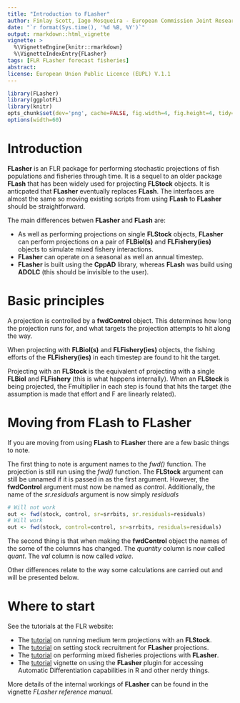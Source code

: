 ```yaml
---
title: "Introduction to FLasher"
author: Finlay Scott, Iago Mosqueira - European Commission Joint Research Center
date: "`r format(Sys.time(), '%d %B, %Y')`"
output: rmarkdown::html_vignette
vignette: >
  %\VignetteEngine{knitr::rmarkdown}
  %\VignetteIndexEntry{FLasher}
tags: [FLR FLasher forecast fisheries]
abstract:
license: European Union Public Licence (EUPL) V.1.1
---
```


```r
library(FLasher)
library(ggplotFL)
library(knitr)
opts_chunk$set(dev='png', cache=FALSE, fig.width=4, fig.height=4, tidy=TRUE, dpi=72)
options(width=60)
```

# Introduction

__FLasher__ is an FLR package for performing stochastic projections of fish populations and fisheries through time. It is a sequel to an older package __FLash__ that has been widely used for projecting **FLStock** objects.
It is anticpated that __FLasher__ eventually replaces __FLash__. The interfaces are almost the same so moving existing scripts from using __FLash__ to __FLasher__ should be straightforward.

The main differences betwen __FLasher__ and __FLash__ are:

* As well as performing projections on single **FLStock** objects, __FLasher__ can perform projections on a pair of **FLBiol(s)** and **FLFishery(ies)** objects to simulate mixed fishery interactions.
* __FLasher__ can operate on a seasonal as well an annual timestep.
* __FLasher__ is built using the __CppAD__ library, whereas __FLash__ was build using __ADOLC__ (this should be invisible to the user).

# Basic principles

A projection is controlled by a **fwdControl** object. This determines how long the projection runs for, and what targets the projection attempts to hit along the way.

When projecting with **FLBiol(s)** and **FLFishery(ies)** objects, the fishing efforts of the **FLFishery(ies)** in each timestep are found to hit the target.

Projecting with an **FLStock** is the equivalent of projecting with a single **FLBiol** and **FLFishery** (this is what happens internally).
When an **FLStock** is being projected, the Fmultiplier in each step is found that hits the target (the assumption is made that effort and F are linearly related).

# Moving from __FLash__ to __FLasher__

If you are moving from using __FLash__ to __FLasher__ there are a few basic things to note.

The first thing to note is argument names to the *fwd()* function.
The projection is still run using the *fwd()* function. The **FLStock** argument can still be unnamed if it is passed in as the first argument. However, the **fwdControl** argument must now be named as *control*.  Additionally, the name of the *sr.residuals* argument is now simply *residuals*

```r
# Will not work
out <- fwd(stock, control, sr=srrbits, sr.residuals=residuals)
# Will work
out <- fwd(stock, control=control, sr=srrbits, residuals=residuals)
```

The second thing is that when making the **fwdControl** object the names of the some of the columns has changed.
The *quantity* column is now called *quant*.
The *val* column is now called *value*.

Other differences relate to the way some calculations are carried out and will be presented below.

# Where to start

See the tutorials at the FLR website:

* The [tutorial](http://www.flr-project.org/doc/Running_Medium_Term_Forecasts_with_FLasher.html) on running medium term projections with an **FLStock**.
* The [tutorial](http://www.flr-project.org/doc/Setting_Stock_Recruitment_in_FLasher_Projections.html) on setting stock recruitment for __FLasher__ projections.
* The [tutorial](http://www.flr-project.org/doc/Mixed_Fisheries_Projections_with_FLasher.html) on performing mixed fisheries projections with __FLasher__.
* The [tutorial](http://www.flr-project.org/doc/Using_the_FLasher_Plugin.html) vignette on using the __FLasher__ plugin for accessing Automatic Differentiation capabilities in R and other nerdy things.

More details of the internal workings of __FLasher__ can be found in the vignette *FLasher reference manual*.

